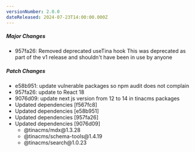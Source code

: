 ```yaml
---
versionNumber: 2.0.0
dateReleased: 2024-07-23T14:00:00.000Z
---
```


##### Major Changes

* 957fa26: Removed deprecated useTina hook This was deprecated as part of the v1 release and shouldn't have been in use by anyone

##### Patch Changes

* e58b951: update vulnerable packages so npm audit does not complain
* 957fa26: update to React 18
* 9076d09: update next js version from 12 to 14 in tinacms packages
* Updated dependencies \[f567fc8]
* Updated dependencies \[e58b951]
* Updated dependencies \[957fa26]
* Updated dependencies \[9076d09]
  * @tinacms/mdx\@1.3.28
  * @tinacms/schema-tools\@1.4.19
  * @tinacms/search\@1.0.23
